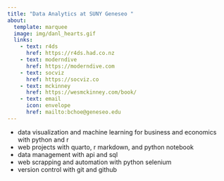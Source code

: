 ```yaml
---
title: "Data Analytics at SUNY Geneseo " 
about:
  template: marquee
  image: img/danl_hearts.gif
  links:
    - text: r4ds
      href: https://r4ds.had.co.nz
    - text: moderndive
      href: https://moderndive.com
    - text: socviz
      href: https://socviz.co
    - text: mckinney
      href: https://wesmckinney.com/book/
    - text: email
      icon: envelope
      href: mailto:bchoe@geneseo.edu
---
```


- data visualization and machine learning for business and economics with python and r 
- web projects with quarto, r markdown, and python notebook
- data management with api and sql
- web scrapping and automation with python selenium
- version control with git and github
